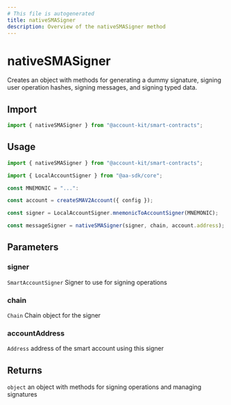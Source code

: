 ```yaml
---
# This file is autogenerated
title: nativeSMASigner
description: Overview of the nativeSMASigner method
---
```


# nativeSMASigner

Creates an object with methods for generating a dummy signature, signing user operation hashes, signing messages, and signing typed data.

## Import

```ts
import { nativeSMASigner } from "@account-kit/smart-contracts";
```

## Usage

```ts
import { nativeSMASigner } from "@account-kit/smart-contracts";

import { LocalAccountSigner } from "@aa-sdk/core";

const MNEMONIC = "...":

const account = createSMAV2Account({ config });

const signer = LocalAccountSigner.mnemonicToAccountSigner(MNEMONIC);

const messageSigner = nativeSMASigner(signer, chain, account.address);
```

## Parameters

### signer

`SmartAccountSigner`
Signer to use for signing operations

### chain

`Chain`
Chain object for the signer

### accountAddress

`Address`
address of the smart account using this signer

## Returns

`object`
an object with methods for signing operations and managing signatures
